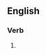 {{also|'prenticing}}

==English==

===Verb===
{{head|en|verb form}}

# {{present participle of|en|prentice|nocat=1}}